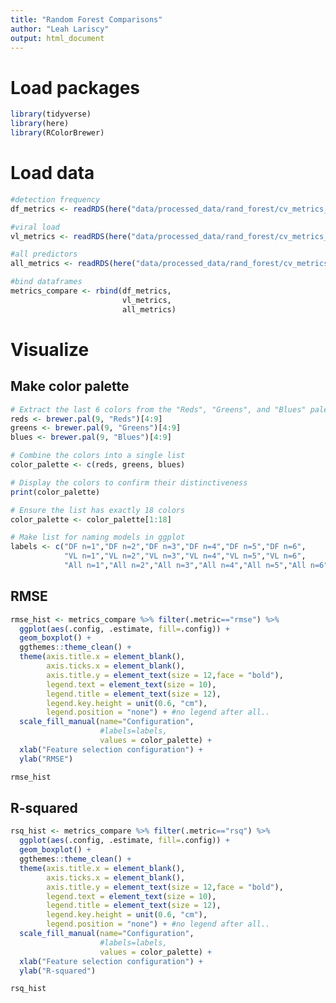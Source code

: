 ```yaml
---
title: "Random Forest Comparisons"
author: "Leah Lariscy"
output: html_document
---
```


# Load packages

```r
library(tidyverse)
library(here)
library(RColorBrewer)
```

# Load data

```r
#detection frequency
df_metrics <- readRDS(here("data/processed_data/rand_forest/cv_metrics_df.rds"))

#viral load
vl_metrics <- readRDS(here("data/processed_data/rand_forest/cv_metrics_vl.rds"))

#all predictors
all_metrics <- readRDS(here("data/processed_data/rand_forest/cv_metrics_all.rds"))

#bind dataframes
metrics_compare <- rbind(df_metrics,
                         vl_metrics,
                         all_metrics)
```

# Visualize

## Make color palette

```r
# Extract the last 6 colors from the "Reds", "Greens", and "Blues" palettes
reds <- brewer.pal(9, "Reds")[4:9]
greens <- brewer.pal(9, "Greens")[4:9]
blues <- brewer.pal(9, "Blues")[4:9]

# Combine the colors into a single list
color_palette <- c(reds, greens, blues)

# Display the colors to confirm their distinctiveness
print(color_palette)

# Ensure the list has exactly 18 colors
color_palette <- color_palette[1:18]

# Make list for naming models in ggplot
labels <- c("DF n=1","DF n=2","DF n=3","DF n=4","DF n=5","DF n=6",
            "VL n=1","VL n=2","VL n=3","VL n=4","VL n=5","VL n=6",
            "All n=1","All n=2","All n=3","All n=4","All n=5","All n=6")
```

## RMSE

```r
rmse_hist <- metrics_compare %>% filter(.metric=="rmse") %>% 
  ggplot(aes(.config, .estimate, fill=.config)) +
  geom_boxplot() +
  ggthemes::theme_clean() +
  theme(axis.title.x = element_blank(),
        axis.ticks.x = element_blank(),
        axis.title.y = element_text(size = 12,face = "bold"),
        legend.text = element_text(size = 10),
        legend.title = element_text(size = 12),
        legend.key.height = unit(0.6, "cm"),
        legend.position = "none") + #no legend after all..
  scale_fill_manual(name="Configuration",
                    #labels=labels,
                    values = color_palette) +
  xlab("Feature selection configuration") +
  ylab("RMSE") 

rmse_hist
```

## R-squared

```r
rsq_hist <- metrics_compare %>% filter(.metric=="rsq") %>% 
  ggplot(aes(.config, .estimate, fill=.config)) +
  geom_boxplot() +
  ggthemes::theme_clean() +
  theme(axis.title.x = element_blank(),
        axis.ticks.x = element_blank(),
        axis.title.y = element_text(size = 12,face = "bold"),
        legend.text = element_text(size = 10),
        legend.title = element_text(size = 12),
        legend.key.height = unit(0.6, "cm"),
        legend.position = "none") + #no legend after all..
  scale_fill_manual(name="Configuration",
                    #labels=labels,
                    values = color_palette) +
  xlab("Feature selection configuration") +
  ylab("R-squared") 

rsq_hist
```
